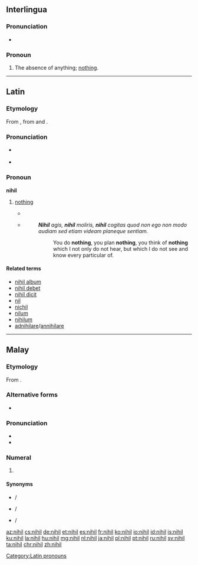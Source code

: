 ==Interlingua==

===Pronunciation===
* {{IPA|/ˈnihil/|lang=ia}}

===Pronoun===
{{head|ia|pronoun}}

# {{context|indefinite|lang=ia}} The absence of anything; [[nothing]].

----

==Latin==

===Etymology===
From {{term|nihilum|lang=la}}, from {{term|ne-||not|lang=la}} and {{term|hilum||a [[trifle]], a [[bagatelle]]|lang=la}}.

===Pronunciation===
* {{a|Classical}} {{IPA|/ˈni.hil/|lang=la}}
* {{audio|la-cls-nihil.ogg|Audio (Classical)|lang=la}}

===Pronoun===
'''nihil''' {{g|n}} 

# {{context|indefinite|lang=la}} [[nothing]]
#* {{Q|la|Terence|Heauton Timorumenos|1|77|quote=Homo sum, humani '''nihil''' a me alienum puto.|trans=I am a man, I consider '''nothing''' that is human alien to me.}}
#* {{RQ:Cicero Catiline}}
#*: '''''Nihil''' agis, '''nihil''' moliris, '''nihil''' cogitas quod non ego non modo audiam sed etiam videam planeque sentiam.''
#*:: You do '''nothing''', you plan '''nothing''', you think of '''nothing''' which I not only do not hear, but which I do not see and know every particular of. 
#: {{usex|lang=la|inline=1|'''Nihil'''[[-ne|ne]] in mentem?|t=Does '''nothing''' come to mind?}}
#: {{usex|lang=la|inline=1|'''Nihil''' est.|t=It's '''nothing'''.}}

====Related terms====
* [[nihil album]]
* [[nihil debet]]
* [[nihil dicit]]
* [[nil]]
* [[nichil]]
* [[nilum]]
* [[nihilum]]
* [[adnihilare]]/[[annihilare]]

[[Category:Latin pronouns]]

----

==Malay==
{{cardinalbox|ms||0|1||satu}}

===Etymology===
From {{etyl|la|ms}} {{term|nihil|lang=la}}.

===Alternative forms===
* {{l|ms|نيهيل|sc=Arab}}

===Pronunciation===
* {{IPA|/nihel/|lang=ms}}
* {{rhymes|hel|el|lang=ms}}

===Numeral===
{{head|ms|numeral|Jawi spelling|نيهيل}}

# {{context|cardinal|lang=ms}} {{l|en|zero}}

====Synonyms====
* {{l|ms|kosong}} / {{l|ms|کوسوڠ|sc=Arab}}
* {{l|ms|sifar}} / {{l|ms|صفر|sc=Arab}}
* {{l|ms|nol}} / {{l|ms|نول|sc=Arab}}

[[az:nihil]]
[[cs:nihil]]
[[de:nihil]]
[[et:nihil]]
[[es:nihil]]
[[fr:nihil]]
[[ko:nihil]]
[[io:nihil]]
[[id:nihil]]
[[is:nihil]]
[[ku:nihil]]
[[la:nihil]]
[[hu:nihil]]
[[mg:nihil]]
[[nl:nihil]]
[[ja:nihil]]
[[pl:nihil]]
[[pt:nihil]]
[[ru:nihil]]
[[sv:nihil]]
[[ta:nihil]]
[[chr:nihil]]
[[zh:nihil]]